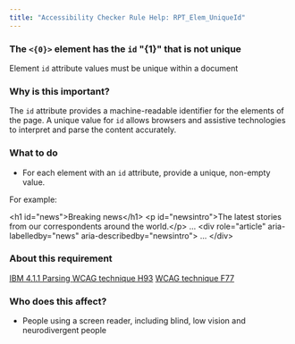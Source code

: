 ```yaml
---
title: "Accessibility Checker Rule Help: RPT_Elem_UniqueId"
---
```


<div className="toolHelp">
<Row>
<Column colLg={16} colMd={8} colSm={4} className="toolHead">

### The `<{0}>` element has the `id` \"{1}\" that is not unique

<div id="locLevel"></div>

Element `id` attribute values must be unique within a document

</Column>
</Row>
<Row>
<Column colLg={11} colMd={5} colSm={4} className="toolMain">

### Why is this important?

The `id` attribute provides a machine-readable identifier for the elements of the page. A unique value for `id` allows browsers and assistive technologies to interpret and parse the content accurately.

<div id="locSnippet"></div>

### What to do

 * For each element with an `id` attribute, provide a unique, non-empty value.

For example:

<CodeSnippet type="multi" light={true}>&lt;h1 id="news"&gt;Breaking news&lt;/h1&gt;
&lt;p id="newsintro"&gt;The latest stories from our correspondents around the world.&lt;/p&gt;
...
&lt;div role="article" aria-labelledby="news" aria-describedby="newsintro"&gt;
    ...
&lt;/div&gt;</CodeSnippet>

</Column>
<Column colLg={5} colMd={3} colSm={4} className="toolLeft">

### About this requirement

[IBM 4.1.1 Parsing ](https://www.ibm.com/able/requirements/requirements/#4_1_1)
[WCAG technique H93](https://www.w3.org/WAI/WCAG21/Techniques/html/H93)
[WCAG technique F77](https://www.w3.org/WAI/WCAG21/Techniques/failures/F77)

### Who does this affect?

 * People using a screen reader, including blind, low vision and neurodivergent people

</Column>
</Row>
</div>

